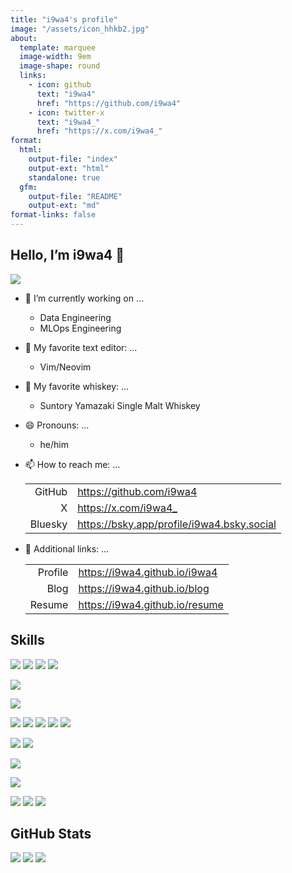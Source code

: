 ```yaml
---
title: "i9wa4's profile"
image: "/assets/icon_hhkb2.jpg"
about:
  template: marquee
  image-width: 9em
  image-shape: round
  links:
    - icon: github
      text: "i9wa4"
      href: "https://github.com/i9wa4"
    - icon: twitter-x
      text: "i9wa4_"
      href: "https://x.com/i9wa4_"
format:
  html:
    output-file: "index"
    output-ext: "html"
    standalone: true
  gfm:
    output-file: "README"
    output-ext: "md"
format-links: false
---
```


<!--
**i9wa4/i9wa4** is a ✨ _special_ ✨ repository because its `README.md` (this file) appears on your GitHub profile.

Here are some ideas to get you started:

- 🔭 I'm currently working on ...
- 🌱 I'm currently learning ...
- 👯 I'm looking to collaborate on ...
- 🤔 I'm looking for help with ...
- 💬 Ask me about ...
- 📫 How to reach me: ...
- 😄 Pronouns: ...
- ⚡ Fun fact: ...
-->

## Hello, I'm i9wa4 👋

<div align="left">
  <a href="https://github.com/antonkomarev/github-profile-views-counter">
    <img src="https://komarev.com/ghpvc/?username=i9wa4"/>
  </a>
</div>

- 🔭 I'm currently working on ...
    - Data Engineering
    - MLOps Engineering
- 📝 My favorite text editor: ...
    - Vim/Neovim
- 🍺 My favorite whiskey: ...
    - Suntory Yamazaki Single Malt Whiskey
- 😄 Pronouns: ...
    - he/him
- 📫 How to reach me: ...

    |         |                                              |
    | ---:    | :---                                         |
    | GitHub  | <https://github.com/i9wa4>                   |
    | X       | <https://x.com/i9wa4_>                       |
    | Bluesky | <https://bsky.app/profile/i9wa4.bsky.social> |

- 🔗 Additional links: ...

    |         |                                  |
    | ---:    | :---                             |
    | Profile | <https://i9wa4.github.io/i9wa4>  |
    | Blog    | <https://i9wa4.github.io/blog>   |
    | Resume  | <https://i9wa4.github.io/resume> |

    <!-- | Slides  | <https://i9wa4.github.io/slides> | -->

## Skills

<!-- https://github.com/tandpfun/skill-icons -->
<!-- https://tech-blog.s-yoshiki.com/entry/150/ -->
<!-- https://simpleicons.org/ -->

<div align="left">
  <img src="https://img.shields.io/badge/-macOS-999999.svg?logo=apple&style=plastic">
  <img src="https://img.shields.io/badge/-Linux-FCC624.svg?logo=linux&style=plastic">
  <img src="https://img.shields.io/badge/-Ubuntu-E95420.svg?logo=ubuntu&style=plastic">
  <img src="https://img.shields.io/badge/-Windows-00A4EF.svg?style=plastic">
</div>

<!-- <div align="left">                                                         -->
<!--   <a href="https://github.com/tandpfun/skill-icons">                       -->
<!--     <img src="https://skillicons.dev/icons?i=apple,linux,ubuntu,windows"/> -->
<!--   </a>                                                                     -->
<!-- </div>                                                                     -->

<div align="left">
  <img src="https://img.shields.io/badge/-AWS-232F3E.svg?logo=amazon-web-services&style=plastic">
</div>

<div align="left">
  <img src="https://img.shields.io/badge/-Google%20Cloud-4285F4.svg?logo=google-cloud&style=plastic">
</div>

<!-- <div align="left">                                      -->
<!--   <a href="https://github.com/tandpfun/skill-icons">    -->
<!--     <img src="https://skillicons.dev/icons?i=aws,gcp"/> -->
<!--   </a>                                                  -->
<!-- </div>                                                  -->

<div align="left">
  <img src="https://img.shields.io/badge/-Bash-999999.svg?style=plastic">
  <img src="https://img.shields.io/badge/-C-A8B9CC.svg?logo=c&style=plastic">
  <img src="https://img.shields.io/badge/-Python-3776AB.svg?logo=python&style=plastic">
  <img src="https://img.shields.io/badge/-SQL-999999.svg?style=plastic">
  <img src="https://img.shields.io/badge/-TypeScript-3178C6.svg?logo=typescript&style=plastic">
</div>

<!-- <div align="left">                                           -->
<!--   <a href="https://github.com/tandpfun/skill-icons">         -->
<!--     <img src="https://skillicons.dev/icons?i=bash,c,py,ts"/> -->
<!--   </a>                                                       -->
<!-- </div>                                                       -->

<div align="left">
  <img src="https://img.shields.io/badge/-MySQL-4479A1.svg?logo=mysql&style=plastic">
  <img src="https://img.shields.io/badge/-PostgreSQL-4169E1.svg?logo=postgresql&style=plastic">
</div>

<!-- <div align="left">                                             -->
<!--   <a href="https://github.com/tandpfun/skill-icons">           -->
<!--     <img src="https://skillicons.dev/icons?i=mysql,postgres"/> -->
<!--   </a>                                                         -->
<!-- </div>                                                         -->

<div align="left">
  <img src="https://img.shields.io/badge/-Docker-1488C6.svg?logo=docker&style=plastic">
</div>

<div align="left">
  <a href="https://github.com/tandpfun/skill-icons">
    <img src="https://skillicons.dev/icons?i=docker,git,github,githubactions,terraform"/>
  </a>
</div>

<div align="left">
  <img src="https://img.shields.io/badge/-Neovim-007ACC.svg?logo=neovim&style=plastic">
  <img src="https://img.shields.io/badge/-Vim-019733.svg?logo=vim&style=plastic">
  <img src="https://img.shields.io/badge/-Visual%20Studio%20Code-0098FF.svg?style=plastic">
</div>

<!-- <div align="left">                                                -->
<!--   <a href="https://github.com/tandpfun/skill-icons">              -->
<!--     <img src="https://skillicons.dev/icons?i=neovim,vim,vscode"/> -->
<!--   </a>                                                            -->
<!-- </div>                                                            -->

## GitHub Stats

<!-- https://github.com/vn7n24fzkq/github-profile-summary-cards -->
[![](https://raw.githubusercontent.com/i9wa4/i9wa4/main/profile-summary-card-output/transparent/0-profile-details.svg)](https://github.com/vn7n24fzkq/github-profile-summary-cards)
<!-- [![](https://raw.githubusercontent.com/i9wa4/i9wa4/main/profile-summary-card-output/transparent/1-repos-per-language.svg)](https://github.com/vn7n24fzkq/github-profile-summary-cards) [![](https://raw.githubusercontent.com/i9wa4/i9wa4/main/profile-summary-card-output/transparent/2-most-commit-language.svg)](https://github.com/vn7n24fzkq/github-profile-summary-cards) -->
<!-- [![](https://raw.githubusercontent.com/i9wa4/i9wa4/main/profile-summary-card-output/transparent/3-stats.svg)](https://github.com/vn7n24fzkq/github-profile-summary-cards) [![](https://raw.githubusercontent.com/i9wa4/i9wa4/main/profile-summary-card-output/transparent/4-productive-time.svg)](https://github.com/vn7n24fzkq/github-profile-summary-cards) -->
[![](https://raw.githubusercontent.com/i9wa4/i9wa4/main/profile-summary-card-output/transparent/3-stats.svg)](https://github.com/vn7n24fzkq/github-profile-summary-cards) [![](https://raw.githubusercontent.com/i9wa4/i9wa4/main/profile-summary-card-output/transparent/2-most-commit-language.svg)](https://github.com/vn7n24fzkq/github-profile-summary-cards)
<!-- <div align="left">                                                                                                              -->
<!--   <a href="https://github.com/vn7n24fzkq/github-profile-summary-cards">                                                         -->
<!--     <img src="http://github-profile-summary-cards.vercel.app/api/cards/stats?username=i9wa4&theme=transparent"/>                -->
<!--     <img src="http://github-profile-summary-cards.vercel.app/api/cards/most-commit-language?username=i9wa4&theme=transparent"/> -->
<!--   </a>                                                                                                                          -->
<!-- </div>                                                                                                                          -->

<!-- <div align="left">                                                                                                                                            -->
<!--   <a href="https://github.com/anuraghazra/github-readme-stats">                                                                                               -->
<!--     <img src="https://github-readme-stats.vercel.app/api?username=i9wa4&show_icons=true&include_all_commits=true&theme=transparent"/>                         -->
<!--     <img src="https://github-readme-stats.vercel.app/api/top-langs/?username=i9wa4&langs_count=8&include_all_commits=true&layout=compact&theme=transparent"/> -->
<!--   </a>                                                                                                                                                        -->
<!-- </div>                                                                                                                                                        -->

<!-- <div align="left">                                                                   -->
<!--   <a href="https://github.com/ryo-ma/github-profile-trophy">                         -->
<!--     <img src="https://github-profile-trophy.vercel.app/?username=i9wa4&theme=flat"/> -->
<!--   </a>                                                                               -->
<!-- </div>                                                                               -->

